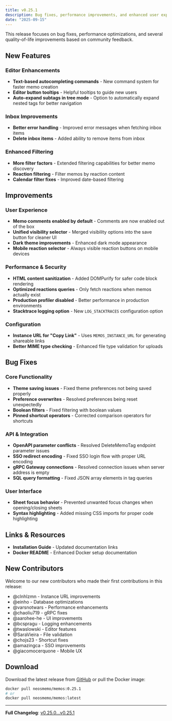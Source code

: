 ```yaml
---
title: v0.25.1
description: Bug fixes, performance improvements, and enhanced user experience
date: "2025-09-15"
---
```


This release focuses on bug fixes, performance optimizations, and several quality-of-life improvements based on community feedback.

## New Features

### Editor Enhancements
- **Text-based autocompleting commands** - New command system for faster memo creation
- **Editor button tooltips** - Helpful tooltips to guide new users
- **Auto-expand subtags in tree mode** - Option to automatically expand nested tags for better navigation

### Inbox Improvements
- **Better error handling** - Improved error messages when fetching inbox items
- **Delete inbox items** - Added ability to remove items from inbox

### Enhanced Filtering
- **More filter factors** - Extended filtering capabilities for better memo discovery
- **Reaction filtering** - Filter memos by reaction content
- **Calendar filter fixes** - Improved date-based filtering

## Improvements

### User Experience
- **Memo comments enabled by default** - Comments are now enabled out of the box
- **Unified visibility selector** - Merged visibility options into the save button for cleaner UI
- **Dark theme improvements** - Enhanced dark mode appearance
- **Mobile reaction selector** - Always visible reaction buttons on mobile devices

### Performance & Security
- **HTML content sanitization** - Added DOMPurify for safer code block rendering
- **Optimized reactions queries** - Only fetch reactions when memos actually exist
- **Production profiler disabled** - Better performance in production environments
- **Stacktrace logging option** - New `LOG_STACKTRACES` configuration option

### Configuration
- **Instance URL for "Copy Link"** - Uses `MEMOS_INSTANCE_URL` for generating shareable links
- **Better MIME type checking** - Enhanced file type validation for uploads

## Bug Fixes

### Core Functionality
- **Theme saving issues** - Fixed theme preferences not being saved properly
- **Preference overwrites** - Resolved preferences being reset unexpectedly
- **Boolean filters** - Fixed filtering with boolean values
- **Pinned shortcut operators** - Corrected comparison operators for shortcuts

### API & Integration
- **OpenAPI parameter conflicts** - Resolved DeleteMemoTag endpoint parameter issues
- **SSO redirect encoding** - Fixed SSO login flow with proper URL encoding
- **gRPC Gateway connections** - Resolved connection issues when server address is empty
- **SQL query formatting** - Fixed JSON array elements in tag queries

### User Interface
- **Sheet focus behavior** - Prevented unwanted focus changes when opening/closing sheets
- **Syntax highlighting** - Added missing CSS imports for proper code highlighting

## Links & Resources

- **Installation Guide** - Updated documentation links
- **Docker README** - Enhanced Docker setup documentation

## New Contributors

Welcome to our new contributors who made their first contributions in this release:

- @clnhlzmn - Instance URL improvements
- @einho - Database optimizations
- @varsnotwars - Performance enhancements
- @chaoliu719 - gRPC fixes
- @aarohee-he - UI improvements
- @bcspragu - Logging enhancements
- @twaslowski - Editor features
- @SaraVieira - File validation
- @chojs23 - Shortcut fixes
- @amazingca - SSO improvements
- @giacomocerquone - Mobile UX

## Download

Download the latest release from [GitHub](https://github.com/usememos/memos/releases/tag/v0.25.1) or pull the Docker image:

```bash
docker pull neosmemo/memos:0.25.1
# or
docker pull neosmemo/memos:latest
```

---

**Full Changelog**: [v0.25.0...v0.25.1](https://github.com/usememos/memos/compare/v0.25.0...v0.25.1)